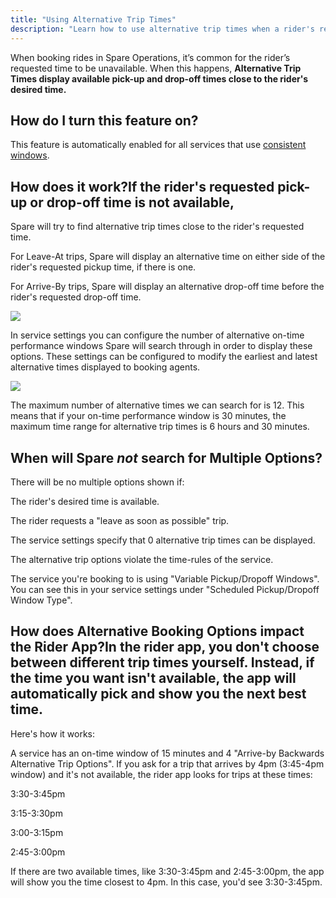 ```yaml
---
title: "Using Alternative Trip Times"
description: "Learn how to use alternative trip times when a rider's requested time is unavailable in Spare Operations."
---
```


When booking rides in Spare Operations, it’s common for the rider’s requested time to be unavailable. When this happens, **Alternative Trip Times display available pick-up and drop-off times close to the rider's desired time.**

## How do I turn this feature on?

This feature is automatically enabled for all services that use [consistent windows](https://help.sparelabs.com/en/articles/8958837-pickup-dropoff-window-types-consistent-variable). 

## How does it work?If the rider's requested pick-up or drop-off time is not available, 

Spare will try to find alternative trip times close to the rider's requested time. 

For Leave-At trips, Spare will display an alternative time on either side of the rider's requested pickup time, if there is one. 

For Arrive-By trips, Spare will display an alternative drop-off time before the rider's requested drop-off time. 

![](https://spare-74fa64f80617.intercom-attachments-1.com/i/o/969263020/3befe26ed2596e7290d2fefb/T-I_NWiuyjmnOCzCbjylxAU-6Keti6SFfQ.gif?expires=1753820100&signature=6204115c1054bf451e664ac68e2aa75cbf349dcefa1b97d349a3dca6641fa71f&req=fSYuFM99nYNfFb4f3HP0gNRT6Uyd%2FYv8PcwKee7u%2Bf1fexAZMRRaI3VrlTAd%0Am9s%3D%0A)

In service settings you can configure the number of alternative on-time performance windows Spare will search through in order to display these options. These settings can be configured to modify the earliest and latest alternative times displayed to booking agents.

![](https://downloads.intercomcdn.com/i/o/wyxobwoi/1203268507/7ceb38f7a7997ad07f0cfbe3b0ca/Screenshot+2024-10-03+at+12_44_08%E2%80%AFPM.png?expires=1753820100&signature=40de5c8430dbb5143458351a302413d43872fb25599374a3bd57a9800862a992&req=dSInFct4lYRfXvMW1HO4zYxNRehoOQHuDgO9130mDcv6eROldH23AUwWy9V2%0A%2BI%2Fq%0A)

The maximum number of alternative times we can search for is 12. This means that if your on-time performance window is 30 minutes, the maximum time range for alternative trip times is 6 hours and 30 minutes. 

## When will Spare *not* search for Multiple Options?

There will be no multiple options shown if: 

The rider's desired time is available.

The rider requests a "leave as soon as possible" trip.

The service settings specify that 0 alternative trip times can be displayed.

The alternative trip options violate the time-rules of the service. 

The service you're booking to is using "Variable Pickup/Dropoff Windows". You can see this in your service settings under "Scheduled Pickup/Dropoff Window Type".

## How does Alternative Booking Options impact the Rider App?In the rider app, you don't choose between different trip times yourself. Instead, if the time you want isn't available, the app will automatically pick and show you the next best time. 

Here's how it works:

A service has an on-time window of 15 minutes and 4 "Arrive-by Backwards Alternative Trip Options". If you ask for a trip that arrives by 4pm (3:45-4pm window) and it's not available, the rider app looks for trips at these times:

3:30-3:45pm

3:15-3:30pm

3:00-3:15pm

2:45-3:00pm

If there are two available times, like 3:30-3:45pm and 2:45-3:00pm, the app will show you the time closest to 4pm. In this case, you'd see 3:30-3:45pm.
